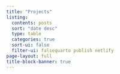 ```yaml
---
title: "Projects"
listing:
  contents: posts
  sort: "date desc"
  type: table
  categories: true
  sort-ui: false
  filter-ui: falsequarto publish netlify
page-layout: full
title-block-banner: true
---
```

